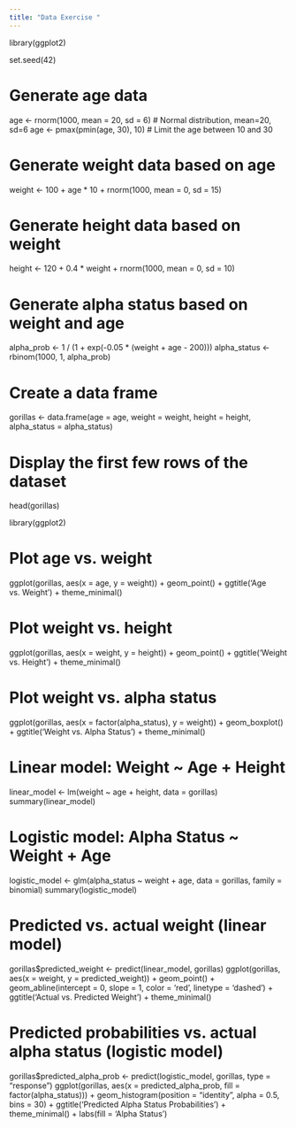 ```yaml
---
title: "Data Exercise "
---
```

library(ggplot2)

set.seed(42)

# Generate age data
age <- rnorm(1000, mean = 20, sd = 6) # Normal distribution, mean=20, sd=6
age <- pmax(pmin(age, 30), 10) # Limit the age between 10 and 30

# Generate weight data based on age
weight <- 100 + age * 10 + rnorm(1000, mean = 0, sd = 15)

# Generate height data based on weight
height <- 120 + 0.4 * weight + rnorm(1000, mean = 0, sd = 10)

# Generate alpha status based on weight and age
alpha_prob <- 1 / (1 + exp(-0.05 * (weight + age - 200)))
alpha_status <- rbinom(1000, 1, alpha_prob)

# Create a data frame
gorillas <- data.frame(age = age, weight = weight, height = height, alpha_status = alpha_status)

# Display the first few rows of the dataset
head(gorillas)

library(ggplot2)

# Plot age vs. weight
ggplot(gorillas, aes(x = age, y = weight)) +
  geom_point() +
  ggtitle('Age vs. Weight') +
  theme_minimal()

# Plot weight vs. height
ggplot(gorillas, aes(x = weight, y = height)) +
  geom_point() +
  ggtitle('Weight vs. Height') +
  theme_minimal()

# Plot weight vs. alpha status
ggplot(gorillas, aes(x = factor(alpha_status), y = weight)) +
  geom_boxplot() +
  ggtitle('Weight vs. Alpha Status') +
  theme_minimal()
  
  
# Linear model: Weight ~ Age + Height
linear_model <- lm(weight ~ age + height, data = gorillas)
summary(linear_model)

# Logistic model: Alpha Status ~ Weight + Age
logistic_model <- glm(alpha_status ~ weight + age, data = gorillas, family = binomial)
summary(logistic_model)




# Predicted vs. actual weight (linear model)
gorillas$predicted_weight <- predict(linear_model, gorillas)
ggplot(gorillas, aes(x = weight, y = predicted_weight)) +
  geom_point() +
  geom_abline(intercept = 0, slope = 1, color = 'red', linetype = 'dashed') +
  ggtitle('Actual vs. Predicted Weight') +
  theme_minimal()

# Predicted probabilities vs. actual alpha status (logistic model)
gorillas$predicted_alpha_prob <- predict(logistic_model, gorillas, type = "response")
ggplot(gorillas, aes(x = predicted_alpha_prob, fill = factor(alpha_status))) +
  geom_histogram(position = "identity", alpha = 0.5, bins = 30) +
  ggtitle('Predicted Alpha Status Probabilities') +
  theme_minimal() +
  labs(fill = 'Alpha Status')